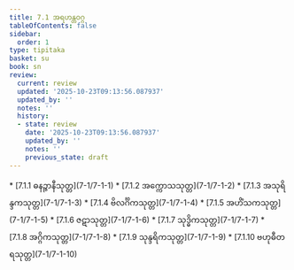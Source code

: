 ```yaml
---
title: 7.1 အရဟန္တဝဂ္ဂ
tableOfContents: false
sidebar:
  order: 1
type: tipitaka
basket: su
book: sn
review:
  current: review
  updated: '2025-10-23T09:13:56.087937'
  updated_by: ''
  notes: ''
  history:
  - state: review
    date: '2025-10-23T09:13:56.087937'
    updated_by: ''
    notes: ''
    previous_state: draft
---
```



<ReviewStatus review={frontmatter.review} showDetails={true} />

<HypothesisAnnotation frontmatter={frontmatter} />

<DynamicBreadcrumb />



<TableOfContents book="sn" section="7.1">
* [7.1.1 ဓနဉ္ဇာနီသုတ္တ](7-1/7-1-1)
* [7.1.2 အက္ကောသသုတ္တ](7-1/7-1-2)
* [7.1.3 အသုရိန္ဒကသုတ္တ](7-1/7-1-3)
* [7.1.4 ဗိလင်္ဂိကသုတ္တ](7-1/7-1-4)
* [7.1.5 အဟိံသကသုတ္တ](7-1/7-1-5)
* [7.1.6 ဇဋာသုတ္တ](7-1/7-1-6)
* [7.1.7 သုဒ္ဓိကသုတ္တ](7-1/7-1-7)
* [7.1.8 အဂ္ဂိကသုတ္တ](7-1/7-1-8)
* [7.1.9 သုန္ဒရိကသုတ္တ](7-1/7-1-9)
* [7.1.10 ဗဟုဓီတရသုတ္တ](7-1/7-1-10)
</TableOfContents>